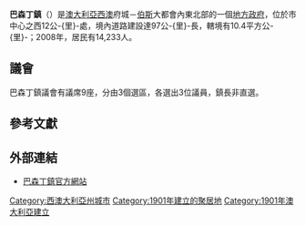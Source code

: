 {{Infobox Australian Place | type = lga 
| name     = 巴森丁鎮
| state    = wa
| image    = Bassendean LGA WA.png
| imagesize= 200
| caption  = 巴森丁鎮位置圖
| pop      = 14,233
| pop_footnotes = （2008年）<ref>{{cite web|url=http://www.abs.gov.au/ausstats/abs@.nsf/Products/3218.0~2007-08~Main+Features~Western+Australia?OpenDocument|title=Regional Population Growth, Australia, 2007–08 - Western Australia|author=Australian Bureau of Statistics|date=2008-03-31|accessdate=2009-10-11|archive-date=2010-02-09|archive-url=https://web.archive.org/web/20100209065014/http://www.abs.gov.au/ausstats/abs@.nsf/Products/3218.0~2007-08~Main+Features~Western+Australia?OpenDocument|dead-url=no}}</ref>
| area     = 10.4
| est      = 1901年
| seat     = 伯斯
| mayor    = John Gangell
| region   = [[伯斯|伯斯]]
| logo     = 
| logosize = 142
| url      = http://www.bassendean.wa.gov.au
| stategov = 巴森丁
| fedgov   = [[珀斯_(澳大利亞國會選區)|伯斯]]
}}

'''巴森丁鎮'''（{{lang-en|Town of Bassendean}}）是[[澳大利亞|澳大利亞]][[西澳大利亞州|西澳]]府城－[[伯斯|伯斯]]大都會內東北部的一個[[地方政府區域|地方政府]]，位於市中心之西12公-{里}-處，境內道路建設達97公-{里}-長，轄境有10.4平方公-{里}-；2008年，居民有14,233人。 

==議會==
巴森丁鎮議會有議席9座，分由3個選區，各選出3位議員，鎮長非直選。

==參考文獻==
{{reflist}}

==外部連結==
* [http://www.bassendean.wa.gov.au/ 巴森丁鎮官方網站] {{Wayback|url=http://www.bassendean.wa.gov.au/ |date=20210309221152 }}

{{DEFAULTSORT:Town of Bassendean}}
[[Category:西澳大利亞州城市|Category:西澳大利亞州城市]]
[[Category:1901年建立的聚居地|Category:1901年建立的聚居地]]
[[Category:1901年澳大利亞建立|Category:1901年澳大利亞建立]]